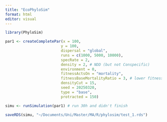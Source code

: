 ```yaml
---
title: "EcoPhyloSim"
format: html
editor: visual
---
```


```r
library(PhyloSim)
```

```r
par1 <- createCompletePar(x = 100,
                         y = 100,
                         dispersal = "global",
                         runs = c(1000, 5000, 10000),
                         specRate = 2,
                         density = 2, # NDD (but not Conspecific)
                         environment = 0,
                         fitnessActsOn = "mortality",
                         fitnessBaseMortalityRatio = 3, # lower fitness, hence more equal traits (conspecific)
                         densityCut = 15,
                         seed = 20250320,
                         type = "base",
                         protracted = 150)

simu <- runSimulation(par1) # run 30h and didn't finish
```

```r
saveRDS(simu, "~/Documents/Uni/Master/MA/R/phylosim/test_1.rds")
```




